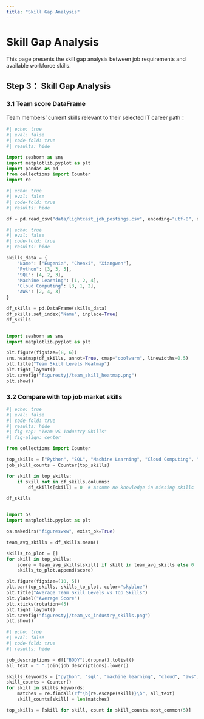 ```yaml
---
title: "Skill Gap Analysis"
---
```


# Skill Gap Analysis

This page presents the skill gap analysis between job requirements and available workforce skills.

## Step 3： Skill Gap Analysis

### 3.1 Team score DataFrame

Team members' current skills relevant to their selected IT career path：


```python
#| echo: true
#| eval: false  
#| code-fold: true
#| results: hide

import seaborn as sns
import matplotlib.pyplot as plt
import pandas as pd
from collections import Counter
import re

```


```python

#| echo: true
#| eval: false  
#| code-fold: true
#| results: hide

df = pd.read_csv("data/lightcast_job_postings.csv", encoding="utf-8", on_bad_lines='skip')

```



```python

#| echo: true
#| eval: false  
#| code-fold: true
#| results: hide

skills_data = {
    "Name": ["Eugenia", "Chenxi", "Xiangwen"],
    "Python": [3, 3, 5],
    "SQL": [4, 2, 3],
    "Machine Learning": [1, 2, 4],
    "Cloud Computing": [3, 1, 2],
    "AWS": [2, 4, 3]
}

df_skills = pd.DataFrame(skills_data)
df_skills.set_index("Name", inplace=True)
df_skills


import seaborn as sns
import matplotlib.pyplot as plt

plt.figure(figsize=(8, 6))
sns.heatmap(df_skills, annot=True, cmap="coolwarm", linewidths=0.5)
plt.title("Team Skill Levels Heatmap")
plt.tight_layout()
plt.savefig("figurestyj/team_skill_heatmap.png")
plt.show()
```


### 3.2 Compare with top job market skills

```python
#| echo: true
#| eval: false  
#| code-fold: true
#| results: hide
#| fig-cap: "Team VS Industry Skills"
#| fig-align: center

from collections import Counter

top_skills = ["Python", "SQL", "Machine Learning", "Cloud Computing", "Docker", "AWS"]
job_skill_counts = Counter(top_skills)

for skill in top_skills:
    if skill not in df_skills.columns:
        df_skills[skill] = 0  # Assume no knowledge in missing skills

df_skills


import os
import matplotlib.pyplot as plt

os.makedirs("figureswxw", exist_ok=True)

team_avg_skills = df_skills.mean()

skills_to_plot = []
for skill in top_skills:
    score = team_avg_skills[skill] if skill in team_avg_skills else 0
    skills_to_plot.append(score)

plt.figure(figsize=(10, 5))
plt.bar(top_skills, skills_to_plot, color="skyblue")
plt.title("Average Team Skill Levels vs Top Skills")
plt.ylabel("Average Score")
plt.xticks(rotation=45)
plt.tight_layout()
plt.savefig("figurestyj/team_vs_industry_skills.png")
plt.show()
```

```python
#| echo: true
#| eval: false  
#| code-fold: true
#| results: hide

job_descriptions = df["BODY"].dropna().tolist()
all_text = " ".join(job_descriptions).lower()

skills_keywords = ["python", "sql", "machine learning", "cloud", "aws", "docker", "java", "excel", "r", "linux"]
skill_counts = Counter()
for skill in skills_keywords:
    matches = re.findall(rf"\b{re.escape(skill)}\b", all_text)
    skill_counts[skill] = len(matches)

top_skills = [skill for skill, count in skill_counts.most_common(5)]
```